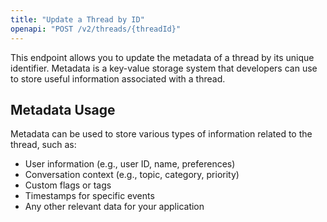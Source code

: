 ```yaml
---
title: "Update a Thread by ID"
openapi: "POST /v2/threads/{threadId}"
---
```


This endpoint allows you to update the metadata of a thread by its unique identifier. Metadata is a key-value storage system that developers can use to store useful information associated with a thread.

## Metadata Usage

Metadata can be used to store various types of information related to the thread, such as:

- User information (e.g., user ID, name, preferences)
- Conversation context (e.g., topic, category, priority)
- Custom flags or tags
- Timestamps for specific events
- Any other relevant data for your application
